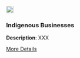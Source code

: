 <div class="grid-item" data-featured="false" data-tags="">
  <img src="img/dataset.png" width="20px" height="20px">
  <h3>Indigenous Businesses</h3>
  <p>
<strong>Description</strong>: XXX
</p>
  <a href="" class="btn btn-outline-dark">More Details</a>
</div>